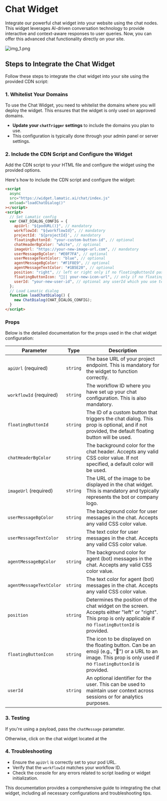 # Chat Widget

Integrate our powerful chat widget into your website using the chat nodes. This widget leverages AI-driven conversation technology to provide interactive and context-aware responses to user queries. Now, you can offer this advanced chat functionality directly on your site.

![img_1.png](./img_1.png)

## Steps to Integrate the Chat Widget

Follow these steps to integrate the chat widget into your site using the provided CDN script:

### 1. Whitelist Your Domains

To use the Chat Widget, you need to whitelist the domains where you will deploy the widget. This ensures that the widget is only used on approved domains.

- **Update your `chatTrigger` settings** to include the domains you plan to use.
- This configuration is typically done through your admin panel or server settings.

### 2. Include the CDN Script and Configure the Widget

Add the CDN script to your HTML file and configure the widget using the provided options.

Here's how to include the CDN script and configure the widget:

```html
<script
  async
  src="https://widget.lamatic.ai/chat/index.js"
  onload="loadChatDialog()"
></script>
<script>
  // Set Lamatic config
  var CHAT_DIALOG_CONFIG = {
    apiUrl: "${podURL()}", // mandatory
    workflowId: "${workflowId}", // mandatory
    projectId: '${projectId}', // mandatory
    floatingButtonId: "your-custom-button-id", // optional
    chatHeaderBgColor: "white", // optional
    imageUrl: "https://your-new-image-url.com", // mandatory
    userMessageBgColor: "#E0F7FA", // optional
    userMessageTextColor: "blue", // optional
    agentMessageBgColor: "#F1F8E9", // optional
    agentMessageTextColor: "#1B5E20", // optional
    position: "right", // left or right only if no floatingButtonId passed
    floatingButtonIcon: "💬|| your-new-icon-url", // only if no floatingButtonId passed
    userId: "your-new-user-id", // optional any userId which you use to identify the user
  };
  // Load Lamatic dialog
  function loadChatDialog() {
    new ChatDialog(CHAT_DIALOG_CONFIG);
  }
</script>
```

### Props

Below is the detailed documentation for the props used in the chat widget configuration:

| Parameter              | Type     | Description                                                                                                                                                        |
|------------------------|----------|--------------------------------------------------------------------------------------------------------------------------------------------------------------------|
| `apiUrl` (required)    | `string` | The base URL of your project endpoint. This is mandatory for the widget to function correctly.                                                                    |
| `workflowId` (required)| `string` | The workflow ID where you have set up your chat configuration. This is also mandatory.                                                                            |
| `floatingButtonId`     | `string` | The ID of a custom button that triggers the chat dialog. This prop is optional, and if not provided, the default floating button will be used.                   |
| `chatHeaderBgColor`    | `string` | The background color for the chat header. Accepts any valid CSS color value. If not specified, a default color will be used.                                     |
| `imageUrl` (required)  | `string` | The URL of the image to be displayed in the chat widget. This is mandatory and typically represents the bot or company logo.                                     |
| `userMessageBgColor`   | `string` | The background color for user messages in the chat. Accepts any valid CSS color value.                                                                           |
| `userMessageTextColor` | `string` | The text color for user messages in the chat. Accepts any valid CSS color value.                                                                                 |
| `agentMessageBgColor`  | `string` | The background color for agent (bot) messages in the chat. Accepts any valid CSS color value.                                                                    |
| `agentMessageTextColor`| `string` | The text color for agent (bot) messages in the chat. Accepts any valid CSS color value.                                                                          |
| `position`             | `string` | Determines the position of the chat widget on the screen. Accepts either "left" or "right". This prop is only applicable if no `floatingButtonId` is provided.   |
| `floatingButtonIcon`   | `string` | The icon to be displayed on the floating button. Can be an emoji (e.g., "💬") or a URL to an image. This prop is only used if no `floatingButtonId` is provided. |
| `userId`               | `string` | An optional identifier for the user. This can be used to maintain user context across sessions or for analytics purposes.                                        |

### 3. Testing

If you're using a payload, pass the `chatMessage` parameter.

Otherwise, click on the chat widget located at the

### 4. Troubleshooting

- Ensure the `apiUrl` is correctly set to your pod URL.
- Verify that the `workflowId` matches your workflow ID.
- Check the console for any errors related to script loading or widget initialization.

This documentation provides a comprehensive guide to integrating the chat widget, including all necessary configurations and troubleshooting tips.
